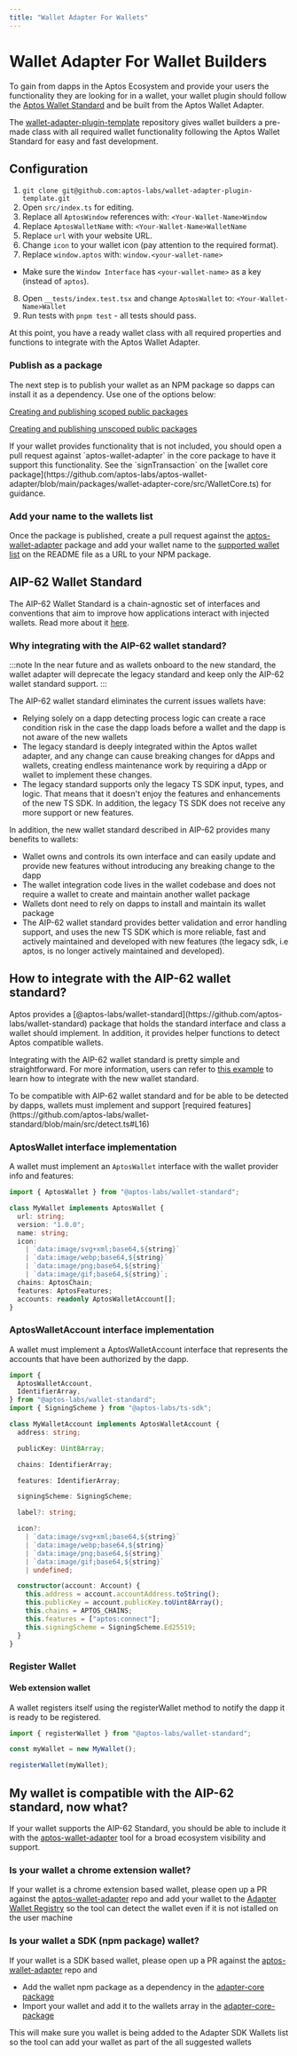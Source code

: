 ```yaml
---
title: "Wallet Adapter For Wallets"
---
```



# Wallet Adapter For Wallet Builders

To gain from dapps in the Aptos Ecosystem and provide your users the
functionality they are looking for in a wallet, your wallet plugin should follow
the [Aptos Wallet Standard](wallets.mdx) and be built from the Aptos
Wallet Adapter.

The [wallet-adapter-plugin-template](https://github.com/aptos-labs/wallet-adapter-plugin-template)
repository gives wallet builders a pre-made class with all required wallet
functionality following the Aptos Wallet Standard for easy and fast development.

## Configuration

1. `git clone git@github.com:aptos-labs/wallet-adapter-plugin-template.git`
2. Open `src/index.ts` for editing.
3. Replace all `AptosWindow` references with: `<Your-Wallet-Name>Window`
4. Replace `AptosWalletName` with: `<Your-Wallet-Name>WalletName`
5. Replace `url` with your website URL.
6. Change `icon` to your wallet icon (pay attention to the required format).
7. Replace `window.aptos` with: `window.<your-wallet-name>`

- Make sure the `Window Interface` has `<your-wallet-name>` as a key (instead
of `aptos`).

8. Open `__tests/index.test.tsx` and change `AptosWallet`
to: `<Your-Wallet-Name>Wallet`
9. Run tests with `pnpm test` - all tests should pass.

At this point, you have a ready wallet class with all required properties and
functions to integrate with the Aptos Wallet Adapter.

### Publish as a package

The next step is to publish your wallet as an NPM package so dapps can install
it as a dependency. Use one of the options below:

[Creating and publishing scoped public packages](https://docs.npmjs.com/creating-and-publishing-scoped-public-packages)

[Creating and publishing unscoped public packages](https://docs.npmjs.com/creating-and-publishing-unscoped-public-packages)

<Callout type="info">
  If your wallet provides functionality that is not included, you should open a
  pull request against `aptos-wallet-adapter` in the core package to have it
  support this functionality. See the `signTransaction` on
  the [wallet core
  package](https://github.com/aptos-labs/aptos-wallet-adapter/blob/main/packages/wallet-adapter-core/src/WalletCore.ts)
  for guidance.
</Callout>

### Add your name to the wallets list

Once the package is published, create a pull request against
the [aptos-wallet-adapter](https://github.com/aptos-labs/aptos-wallet-adapter)
package and add your wallet name to
the [supported wallet list](https://github.com/aptos-labs/aptos-wallet-adapter#supported-wallet-packages)
on the README file as a URL to your NPM package.

## AIP-62 Wallet Standard

The AIP-62 Wallet Standard is a chain-agnostic set of interfaces and conventions
that aim to improve how applications interact with injected wallets. Read more
about
it [here](https://github.com/aptos-foundation/AIPs/blob/main/aips/aip-62.md).

### Why integrating with the AIP-62 wallet standard?

:::note
In the near future and as wallets onboard to the new standard, the wallet
adapter will deprecate the legacy standard and keep only the AIP-62 wallet
standard support.
:::

The AIP-62 wallet standard eliminates the current issues wallets have:

- Relying solely on a dapp detecting process logic can create a race condition
risk in the case the dapp loads before a wallet and the dapp is not aware of
the new wallets
- The legacy standard is deeply integrated within the Aptos wallet adapter, and
any change can cause breaking changes for dApps and wallets, creating endless
maintenance work by requiring a dApp or wallet to implement these changes.
- The legacy standard supports only the legacy TS SDK input, types, and logic.
That means that it doesn't enjoy the features and enhancements of the new TS
SDK. In addition, the legacy TS SDK does not receive any more support or new
features.

In addition, the new wallet standard described in AIP-62 provides many benefits
to wallets:

- Wallet owns and controls its own interface and can easily update and provide
new features without introducing any breaking change to the dapp
- The wallet integration code lives in the wallet codebase and does not require
a wallet to create and maintain another wallet package
- Wallets dont need to rely on dapps to install and maintain its wallet package
- The AIP-62 wallet standard provides better validation and error handling
support, and uses the new TS SDK which is more reliable, fast and actively
maintained and developed with new features (the legacy sdk, i.e aptos, is no
longer actively maintained and developed).

## How to integrate with the AIP-62 wallet standard?

<Callout type="info">
  Aptos provides
  a [@aptos-labs/wallet-standard](https://github.com/aptos-labs/wallet-standard)
  package that holds the standard interface and class a wallet should implement.
  In addition, it provides helper functions to detect Aptos compatible wallets.
</Callout>

Integrating with the AIP-62 wallet standard is pretty simple and
straightforward. For more information, users can refer
to [this example](https://github.com/aptos-labs/aptos-wallet-adapter/blob/main/apps/nextjs-example/utils/standardWallet.ts)
to learn how to integrate with the new wallet standard.

<Callout type="info">
To be compatible with AIP-62 wallet standard and for be able to be detected by
dapps, wallets must implement and
support [required features](https://github.com/aptos-labs/wallet-standard/blob/main/src/detect.ts#L16)
</Callout>

### AptosWallet interface implementation

A wallet must implement an `AptosWallet` interface with the wallet provider info
and features:

```ts
import { AptosWallet } from "@aptos-labs/wallet-standard";

class MyWallet implements AptosWallet {
  url: string;
  version: "1.0.0";
  name: string;
  icon:
    | `data:image/svg+xml;base64,${string}`
    | `data:image/webp;base64,${string}`
    | `data:image/png;base64,${string}`
    | `data:image/gif;base64,${string}`;
  chains: AptosChain;
  features: AptosFeatures;
  accounts: readonly AptosWalletAccount[];
}
```

### AptosWalletAccount interface implementation

A wallet must implement a AptosWalletAccount interface that represents the
accounts that have been authorized by the dapp.

```ts
import {
  AptosWalletAccount,
  IdentifierArray,
} from "@aptos-labs/wallet-standard";
import { SigningScheme } from "@aptos-labs/ts-sdk";

class MyWalletAccount implements AptosWalletAccount {
  address: string;

  publicKey: Uint8Array;

  chains: IdentifierArray;

  features: IdentifierArray;

  signingScheme: SigningScheme;

  label?: string;

  icon?:
    | `data:image/svg+xml;base64,${string}`
    | `data:image/webp;base64,${string}`
    | `data:image/png;base64,${string}`
    | `data:image/gif;base64,${string}`
    | undefined;

  constructor(account: Account) {
    this.address = account.accountAddress.toString();
    this.publicKey = account.publicKey.toUint8Array();
    this.chains = APTOS_CHAINS;
    this.features = ["aptos:connect"];
    this.signingScheme = SigningScheme.Ed25519;
  }
}
```

### Register Wallet

#### Web extension wallet

A wallet registers itself using the registerWallet method to notify the dapp it
is ready to be registered.

```ts
import { registerWallet } from "@aptos-labs/wallet-standard";

const myWallet = new MyWallet();

registerWallet(myWallet);
```

## My wallet is compatible with the AIP-62 standard, now what?

If your wallet supports the AIP-62 Standard, you should be able to include it with the [aptos-wallet-adapter](https://github.com/aptos-labs/aptos-wallet-adapter) tool for a broad ecosystem visibility and support.

### Is your wallet a chrome extension wallet?

If your wallet is a chrome extension based wallet, please open up a PR against the [aptos-wallet-adapter](https://github.com/aptos-labs/aptos-wallet-adapter) repo and add your wallet to the [Adapter Wallet Registry](https://github.com/aptos-labs/aptos-wallet-adapter/blob/main/packages/wallet-adapter-core/src/AIP62StandardWallets/registry.ts#L15) so the tool can detect the wallet even if it is not istalled on the user machine

### Is your wallet a SDK (npm package) wallet?

If your wallet is a SDK based wallet, please open up a PR against the [aptos-wallet-adapter](https://github.com/aptos-labs/aptos-wallet-adapter) repo and

- Add the wallet npm package as a dependency in the [adapter-core package](https://github.com/aptos-labs/aptos-wallet-adapter/blob/main/packages/wallet-adapter-core/package.json)
- Import your wallet and add it to the wallets array in the [adapter-core-package](https://github.com/aptos-labs/aptos-wallet-adapter/blob/main/packages/wallet-adapter-core/src/AIP62StandardWallets/sdkWallets.ts#L6)

This will make sure you wallet is being added to the Adapter SDK Wallets list so the tool can add your wallet as part of the all suggested wallets